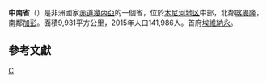 {{Infobox settlement
| name                 = 中南省
| settlement_type      = 省
| image_skyline        = 
| image_flag           = Bandera de la Provincia Centro Sur.png
| image_shield         = 
| image_map            = Centro Sur in Equatorial Guinea 2020.svg
| area_total_km2         = 9,931
| population_as_of       = 2015年
| population_footnotes   = <ref name=census2015>{{cite web |url=http://www.inege.gq/wp-content/uploads/2015/10/Censo2015_Folleto_R_Preliminares.pdf |title=Censo de población 2015–República de Guinea Ecuatorial |language=es |page=7 |publisher=INEGE |accessdate=2017-10-08 |archive-url=https://web.archive.org/web/20171008232028/http://www.inege.gq/wp-content/uploads/2015/10/Censo2015_Folleto_R_Preliminares.pdf |archive-date=2017-10-08 |dead-url=yes }}</ref>
| population_total       = 141,986
}}
'''中南省'''（{{lang-es|Centro Sur}}）是非洲國家[[赤道幾內亞|赤道幾內亞]]的一個省，位於[[木尼河地区|木尼河地区]]中部，北鄰[[喀麥隆|喀麥隆]]，南鄰[[加彭|加彭]]。面積9,931平方公里，2015年人口141,986人。首府[[埃維納永|埃維納永]]。

==參考文獻==
{{reflist}}

{{赤道幾內亞行政區劃}}

[[Category:赤道幾內亞行政區劃|C]]